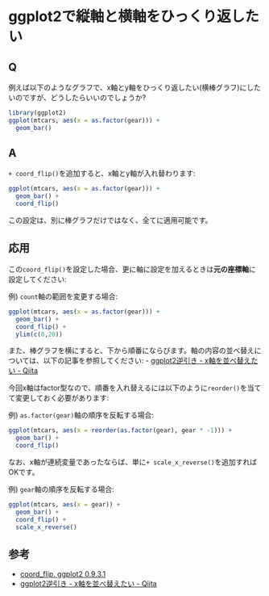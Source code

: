 # ggplot2で縦軸と横軸をひっくり返したい


## Q
例えば以下のようなグラフで、x軸とy軸をひっくり返したい(横棒グラフ)にしたいのですが、どうしたらいいのでしょうか?
```r
library(ggplot2)
ggplot(mtcars, aes(x = as.factor(gear))) +
  geom_bar()
```


## A
`+ coord_flip()`を追加すると、x軸とy軸が入れ替わります:
```r
ggplot(mtcars, aes(x = as.factor(gear))) +
  geom_bar() +
  coord_flip()
```

この設定は、別に棒グラフだけではなく、全てに適用可能です。

## 応用
この`coord_flip()`を設定した場合、更に軸に設定を加えるときは**元の座標軸**に設定してください:

例) `count`軸の範囲を変更する場合:
```r
ggplot(mtcars, aes(x = as.factor(gear))) +
  geom_bar() +
  coord_flip() +
  ylim(c(0,20))
```

また、棒グラフを横にすると、下から順番にならびます。軸の内容の並べ替えについては、以下の記事を参照してください:
- [ggplot2逆引き - x軸を並べ替えたい - Qiita](http://qiita.com/kazutan/items/7840f743d642122d1219)

今回x軸はfactor型なので、順番を入れ替えるには以下のように`reorder()`を当てて変更しておく必要があります:

例) `as.factor(gear)`軸の順序を反転する場合:
```r
ggplot(mtcars, aes(x = reorder(as.factor(gear), gear * -1))) +
  geom_bar() +
  coord_flip()
```

なお、x軸が連続変量であったならば、単に`+ scale_x_reverse()`を追加すればOKです。

例) `gear`軸の順序を反転する場合:
```r
ggplot(mtcars, aes(x = gear)) +
  geom_bar() +
  coord_flip() +
  scale_x_reverse()
```

## 参考
- [coord_flip. ggplot2 0.9.3.1](http://docs.ggplot2.org/current/coord_flip.html)
- [ggplot2逆引き - x軸を並べ替えたい - Qiita](http://qiita.com/kazutan/items/7840f743d642122d1219)
